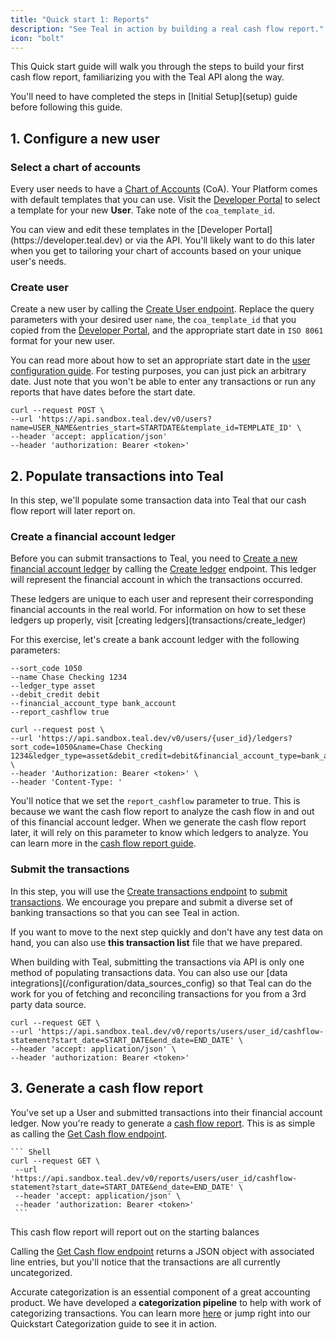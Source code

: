 ```yaml
---
title: "Quick start 1: Reports"
description: "See Teal in action by building a real cash flow report."
icon: "bolt"
---
```


This Quick start guide will walk you through the steps to build your first cash flow report, familiarizing
you with the Teal API along the way. 

<Note>
  You'll need to have completed the steps in [Initial Setup](setup) 
  guide before following this guide.
</Note>

## 1. Configure a new user
### Select a chart of accounts
Every user needs to have a [Chart of Accounts](configuration/chart_of_accounts_config) (CoA). Your Platform 
comes with default templates that you can use. Visit the [Developer Portal](https://developer.teal.dev) to select
a template for your new **User**. Take note of the `coa_template_id`.

<Tip>
You can view and edit these templates in the [Developer Portal](https://developer.teal.dev) 
or via the API. You'll likely want to do this later when you get to tailoring your chart
of accounts based on your unique user's needs. 
</Tip>

### Create user
Create a new user by calling the [Create User endpoint](/api-reference/users/create_user). Replace the query
parameters with your desired user `name`, the `coa_template_id` that you
copied from the [Developer Portal](https://developer.teal.dev), and the appropriate start date in `ISO 8061` format for your
new user.
    
<Note>You can read more about how to set an appropriate start date in the [user configuration guide](/configuration/user_config). For testing purposes, you can just pick an arbitrary date. Just note that you won't be able to enter any transactions or run any reports that have dates before the start date.</Note>

``` Shell
curl --request POST \
--url 'https://api.sandbox.teal.dev/v0/users?name=USER_NAME&entries_start=STARTDATE&template_id=TEMPLATE_ID' \
--header 'accept: application/json'
--header 'authorization: Bearer <token>'
```

## 2. Populate transactions into Teal

In this step, we'll populate some transaction data into Teal that our cash flow report will later report on.

### Create a financial account ledger
Before you can submit transactions to Teal, you need to [Create a new financial account ledger](transactions/create_ledger) by calling the [Create ledger](api-reference/ledgers/create_ledger)
endpoint. This ledger will represent the financial account in which the transactions occurred.

<Tip>
These ledgers are unique to each user and represent their corresponding financial accounts in the real world. For information
on how to set these ledgers up properly, visit [creating ledgers](transactions/create_ledger)
</Tip> 

For this exercise, let's create a bank account ledger with the following parameters:
  ```Shell
  --sort_code 1050
  --name Chase Checking 1234
  --ledger_type asset
  --debit_credit debit
  --financial_account_type bank_account
  --report_cashflow true
  ```

  ```Shell
  curl --request post \
  --url 'https://api.sandbox.teal.dev/v0/users/{user_id}/ledgers?sort_code=1050&name=Chase Checking 1234&ledger_type=asset&debit_credit=debit&financial_account_type=bank_account&report_cashflow=true' \
  --header 'Authorization: Bearer <token>' \
  --header 'Content-Type: '
  ```

You'll notice that we set the `report_cashflow` parameter to true. This is because we want the cash flow report to analyze the cash flow in and out of this financial account ledger. When we generate the cash flow report later, it will rely on this parameter to know which ledgers to analyze. You can learn more in the [cash flow report guide](/reports/cash_flow). 

### Submit the transactions
In this step, you will use the [Create transactions endpoint](api-reference/transactions/create_transactions) 
to [submit transactions](/transactions/submitting). We encourage you prepare and submit a diverse set of banking 
transactions so that you can see Teal in action. 
    
If you want to move to the next step quickly and don't have any test data on hand, you can also use **this transaction list** file that we have prepared.

<Tip>
When building with Teal, submitting the transactions via API is only one method of populating transactions data. You can also use our [data integrations](/configuration/data_sources_config) 
so that Teal can do the work for you of fetching and reconciling transactions for you from a 3rd party data source.
</Tip>

``` Shell
curl --request GET \
--url 'https://api.sandbox.teal.dev/v0/reports/users/user_id/cashflow-statement?start_date=START_DATE&end_date=END_DATE' \
--header 'accept: application/json' \
--header 'authorization: Bearer <token>'
```

## 3. Generate a cash flow report

You've set up a User and submitted transactions into their financial account ledger. Now you're ready to generate a [cash flow report](/reports/cashflow). 
This is as simple as calling the [Get Cash flow endpoint](/api-reference/reports/get_cashflow_statement).

    ``` Shell
    curl --request GET \
     --url 'https://api.sandbox.teal.dev/v0/reports/users/user_id/cashflow-statement?start_date=START_DATE&end_date=END_DATE' \
     --header 'accept: application/json' \
     --header 'authorization: Bearer <token>'
     ```

This cash flow report will report out on the starting balances

Calling the [Get Cash flow endpoint](/api-reference/reports/get_cashflow_statement) returns a JSON object with associated line entries, but you'll notice that the transactions are all currently uncategorized. 

Accurate categorization is an essential component of a great accounting product. We have developed a **categorization pipeline** 
to help with work of categorizing transactions. You can learn more [here](/configuration/categorization_config)
or jump right into our Quickstart Categorization guide to see it in action.